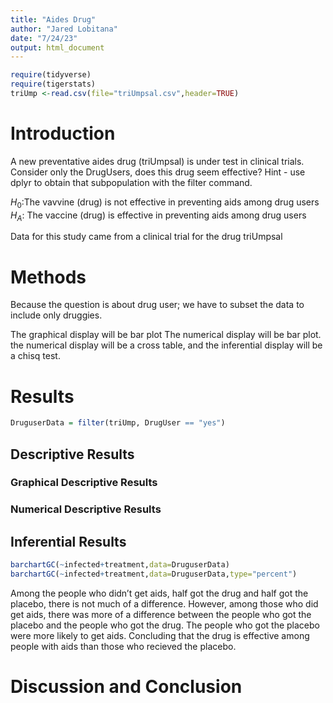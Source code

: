 ```yaml
---
title: "Aides Drug"
author: "Jared Lobitana"
date: "7/24/23"
output: html_document
---
```


```r
require(tidyverse)
require(tigerstats)
triUmp <-read.csv(file="triUmpsal.csv",header=TRUE)
```

# Introduction

<!--In this section you explain what you are trying to show.  Where did the data come from?  What is the research or other question you are trying to answer?.  If you skimp in this section expect to be marked down in your grade. Paint a picture of the project a couple of paragraphs is expected!-->

A new  preventative aides drug (triUmpsal) is under test in clinical trials. Consider only the DrugUsers, does this drug seem effective?  Hint - use dplyr to obtain that subpopulation with the filter command.

$H_0$:The vavvine (drug) is not effective in preventing aids among drug users
$H_A$: The vaccine (drug) is effective in preventing aids among drug users

Data for this study came from a clinical trial for the drug triUmpsal

# Methods

<!--Decide on your methods:  use "variable analysis" or other appropriate descriptors.  Make sure to choose at least one graphical method and at least one numerical method. Discuss what data manipulations may be needed for example subsetting or other binning procedures and what sort of graphical displays and inferential tools will be used!-->

Because the question is about drug user; we have to subset the data to include only druggies.

The graphical display will be bar plot The numerical display will be bar plot. the numerical display will be a cross table, and the inferential display will be a chisq test.

# Results

<!--Divide this section into two sub-sections:  One for your descriptive  results and one for your inferential results.!-->

```r
DruguserData = filter(triUmp, DrugUser == "yes")
```


## Descriptive Results

### Graphical Descriptive Results

<!--Graphical results here.  Make sure to show your code.  Provide appropriate labels for axes, giving units if possible, and provide a good title for the graph, too.  Use the graphical results to describe the patterns if any that exist in the data as focused toward the research question. Bottom line is to explain the features of the graph that are relevant to conforming or departing to what is expected by your null hypothesis !-->

### Numerical Descriptive Results

<!--Numerical results go here. Use the numerical results to describe the patterns if any that exist in the data as focused toward the research question!-->

## Inferential Results

<!--State hypothesis clearly.  Make sure your discussion of the inferential test covers all the aspects that the test output produces, such as test statistic, p-value etc.  Make a decision about the null hypothesis, explain the assumptions on which the selected test/procedure was based, and why the chosen procedure satisfys the assumptions and is appropriate to answer the research question!-->
```r
barchartGC(~infected+treatment,data=DruguserData)
barchartGC(~infected+treatment,data=DruguserData,type="percent")

```

Among the people who didn't get aids, half got the drug and half got the placebo, there is not much of a difference. However, among those who did get aids, there was more of a difference between the people who got the placebo and the people who got the drug. The people who got the placebo were more likely to get aids. Concluding that the drug is effective among people with aids than those who recieved the placebo. 

# Discussion and Conclusion

<!--Discussion and conclusion here.  If you found a relationship be sure to consider whether the relationship occurs because one of the variavbles causes the other, or whether they perhasps are related for some other reason.  Watch the chapter 6 videos from the GeorgeTown videos collection.!-->
